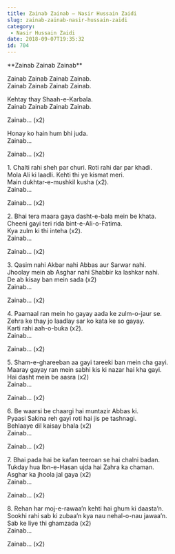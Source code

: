 ```yaml
---
title: Zainab Zainab – Nasir Hussain Zaidi
slug: zainab-zainab-nasir-hussain-zaidi
category:
 - Nasir Hussain Zaidi
date: 2018-09-07T19:35:32
id: 704
---
```


<p>**Zainab Zainab Zainab**</p>
<p>Zainab Zainab Zainab Zainab.<br />
Zainab Zainab Zainab Zainab.</p>
<p>Kehtay thay Shaah-e-Karbala.<br />
Zainab Zainab Zainab Zainab.</p>
<p>Zainab… (x2)</p>
<p>Honay ko hain hum bhi juda.<br />
Zainab…</p>
<p>Zainab… (x2)</p>
<p>1. Chalti rahi sheh par churi. Roti rahi dar par khadi.<br />
Mola Ali ki laadli. Kehti thi ye kismat meri.<br />
Main dukhtar-e-mushkil kusha (x2).<br />
Zainab…</p>
<p>Zainab… (x2)</p>
<p>2. Bhai tera maara gaya dasht-e-bala mein be khata.<br />
Cheeni gayi teri rida bint-e-Ali-o-Fatima.<br />
Kya zulm ki thi inteha (x2).<br />
Zainab…</p>
<p>Zainab… (x2)</p>
<p>3. Qasim nahi Akbar nahi Abbas aur Sarwar nahi.<br />
Jhoolay mein ab Asghar nahi Shabbir ka lashkar nahi.<br />
De ab kisay ban mein sada (x2)<br />
Zainab…</p>
<p>Zainab… (x2)</p>
<p>4. Paamaal ran mein ho gayay aada ke zulm-o-jaur se.<br />
Zehra ke thay jo laadlay sar ko kata ke so gayay.<br />
Karti rahi aah-o-buka (x2).<br />
Zainab…</p>
<p>Zainab… (x2)</p>
<p>5. Sham-e-ghareeban aa gayi tareeki ban mein cha gayi.<br />
Maaray gayay ran mein sabhi kis ki nazar hai kha gayi.<br />
Hai dasht mein be aasra (x2)<br />
Zainab…</p>
<p>Zainab… (x2)</p>
<p>6. Be waarsi be chaargi hai muntazir Abbas ki.<br />
Pyaasi Sakina reh gayi roti hai jis pe tashnagi.<br />
Behlaaye dil kaisay bhala (x2)<br />
Zainab…</p>
<p>Zainab… (x2)</p>
<p>7. Bhai pada hai be kafan teeroan se hai chalni badan.<br />
Tukday hua Ibn-e-Hasan ujda hai Zahra ka chaman.<br />
Asghar ka jhoola jal gaya (x2)<br />
Zainab…</p>
<p>Zainab… (x2)</p>
<p>8. Rehan har moj-e-rawaa’n kehti hai ghum ki daasta’n.<br />
Sookhi rahi sab ki zubaa’n kya nau nehal-o-nau jawaa’n.<br />
Sab ke liye thi ghamzada (x2)<br />
Zainab…</p>
<p>Zainab… (x2)</p>